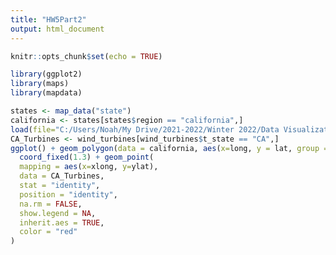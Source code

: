 ```yaml
---
title: "HW5Part2"
output: html_document
---
```


```r
knitr::opts_chunk$set(echo = TRUE)
```

```r
library(ggplot2)
library(maps)
library(mapdata)

states <- map_data("state")
california <- states[states$region == "california",]
load(file="C:/Users/Noah/My Drive/2021-2022/Winter 2022/Data Visualization CSC302/Homework/HW5/wind_turbines.rda")
CA_Turbines <- wind_turbines[wind_turbines$t_state == "CA",]
ggplot() + geom_polygon(data = california, aes(x=long, y = lat, group = group), fill = "blue", color = "blue") + 
  coord_fixed(1.3) + geom_point(
  mapping = aes(x=xlong, y=ylat),
  data = CA_Turbines,
  stat = "identity",
  position = "identity",
  na.rm = FALSE,
  show.legend = NA,
  inherit.aes = TRUE,
  color = "red"
)
```
